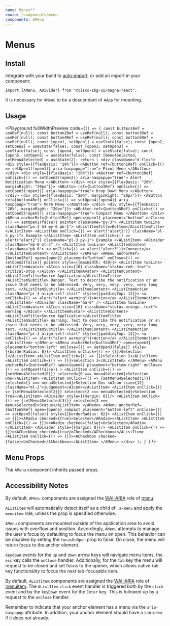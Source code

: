 ```yaml
---
name: Menus**
route: /components/menu
components: AMenu
---
```


# Menus

## Install

Integrate with your build to [auto-import](/#integrating), or add an import in your component:

```
import {AMenu, ADivider} from "@cisco-sbg-ui/magna-react";
```

It is necessary for `AMenu` to be a descendant of `AApp` for mounting.

## Usage

<Playground
  fullWidthPreview
  code={`() => {
  const button1Ref = useRef(null);
  const button2Ref = useRef(null);
  const button3Ref = useRef(null);
  const button4Ref = useRef(null);
  const button5Ref = useRef(null);
  const [open1, setOpen1] = useState(false);
  const [open2, setOpen2] = useState(false);
  const [open3, setOpen3] = useState(false);
  const [open4, setOpen4] = useState(false);
  const [open5, setOpen5] = useState(false);
  const [menu4Selected, setMenu4Selected] = useState(2);
  return (
    <div className="d-flex">
      <div style={{flexBasis: "20%"}}>
        <AButton
          ref={button1Ref}
          onClick={() => setOpen1(!open1)}
          aria-haspopup="true">
          Pivot Menu
        </AButton>
      </div>
      <div style={{flexBasis: "20%"}}>
        <AButton
          ref={button2Ref}
          onClick={() => setOpen2(!open2)}
          aria-haspopup="true">
          Alert Notification Menu
        </AButton>
      </div>
      <div style={{flexBasis: "20%", marginRight: "20px"}}>
        <AButton
          ref={button3Ref}
          onClick={() => setOpen3(!open3)}
          aria-haspopup="true">
          Drop Down Menu
        </AButton>
      </div>
      <div style={{flexBasis: "20%", marginRight: "20px"}}>
        <AButton
          ref={button4Ref}
          onClick={() => setOpen4(!open4)}
          aria-haspopup="true">
          More Menu
        </AButton>
      </div>
      <div style={{flexBasis: "20%", marginRight: "20px"}}>
        <AButton
          ref={button5Ref}
          onClick={() => setOpen5(!open5)}
          aria-haspopup="true">
          Compact Menu
        </AButton>
      </div>
      <AMenu
        anchorRef={button1Ref}
        open={open1}
        placement="bottom"
        onClose={() => setOpen1(false)}
        pointer
        className="py-3">
        <AListItem twoLine className="px-3 h3 my-0 pb-1">
          <AListItemTitle>Bottom</AListItemTitle>
        </AListItem>
        <AListItem onClick={() => alert("alert1")} className="pl-3 py-1">
          Example
        </AListItem>
        <AListItem onClick={() => alert("alert2")} className="pl-3 py-1">
          Example
        </AListItem>
        <ADivider className="mb-0 mt-3" />
        <AListItem twoLine>
          <AListItemContent className="pb-0">
            <a onClick={() => alert("alert3")}>Connect</a>
          </AListItemContent>
        </AListItem>
      </AMenu>
      <AMenu
        anchorRef={button2Ref}
        open={open2}
        placement="bottom"
        onClose={() => setOpen2(false)}
        pointer
        style={{maxWidth: 450}}>
        <AListItem twoLine>
          <AListItemAvatar>
            <AIcon size={16} className="status-red--text">
              critical-stop
            </AIcon>
          </AListItemAvatar>
          <AListItemContent>
            <AListItemTitle>Source Application</AListItemTitle>
            <AListItemSubtitle>
              Danger. Text to describe the notification or an issue that needs
              to be addressed. Very, very, very, very, very long text.
            </AListItemSubtitle>
          </AListItemContent>
          <AListItemAction
            className="pr-3 align-self-start"
            style={{paddingTop: 12}}>
            <a onClick={() => alert("alert warning")}>Action</a>
          </AListItemAction>
        </AListItem>
        <ADivider className="ma-0" />
        <AListItem twoLine>
          <AListItemAvatar>
            <AIcon size={16} className="status-orange--text">
              warning
            </AIcon>
          </AListItemAvatar>
          <AListItemContent>
            <AListItemTitle>Source Application</AListItemTitle>
            <AListItemSubtitle>
              Warning. Text to describe the notification or an issue that
              needs to be addressed. Very, very, very, very, very long text.
            </AListItemSubtitle>
          </AListItemContent>
          <AListItemAction
            className="pr-3 align-self-start"
            style={{paddingTop: 12}}>
            <a onClick={() => alert("alert warning")}>Action</a>
          </AListItemAction>
        </AListItem>
      </AMenu>
      <AMenu
        anchorRef={button3Ref}
        open={open3}
        placement="bottom-left"
        onClose={() => setOpen3(false)}
        style={{borderRadius: 0}}>
        <AListItem onClick={() => {}}>Selection 1</AListItem>
        <AListItem onClick={() => {}}>Selection 2</AListItem>
        <AListItem onClick={() => {}}>Selection 3</AListItem>
      </AMenu>
      <AMenu
        anchorRef={button4Ref}
        open={open4}
        placement="bottom-right"
        onClose={() => setOpen4(false)}
        >
        <AListItem onClick={() => {setMenu4Selected(0)}} selected={0 === menu4Selected}>Selection Uno</AListItem>
        <AListItem onClick={() => {setMenu4Selected(1)}} selected={1 === menu4Selected}>Selection Dos <AIcon size={12} className="ml-2">judgement</AIcon></AListItem>
        <AListItem onClick={() => {setMenu4Selected(2)}} selected={2 === menu4Selected}>Selection Tres</AListItem>
        <ADivider style={{margin: 0}}/>
        <AListItem onClick={() => {setMenu4Selected(3)}} selected={3 === menu4Selected}>Status</AListItem>
      </AMenu>
      <AMenu
        anchorRef={button5Ref}
        open={open5}
        compact
        placement="bottom-left"
        onClose={() => setOpen5(false)}
        style={{borderRadius: 0}}>
        <AListItem onClick={() => {}}><ARadio checked={true}>Selected</ARadio></AListItem>
        <AListItem onClick={() => {}}><ARadio checked={false}>UnSelected</ARadio></AListItem>
         <ADivider style={{margin: 0}}/>
        <AListItem onClick={() => {}}><ACheckbox checked={true}>Checked</ACheckbox></AListItem>
        <AListItem onClick={() => {}}><ACheckbox checked={false}>UnChecked</ACheckbox></AListItem>
      </AMenu>
    </div>
  );
}
`}
/>

## Menu Props

The `AMenu` component inherits passed props.

<Props of="AMenu" />

## Accessibility Notes

By default, `AMenu` components are assigned the [WAI-ARIA](https://www.w3.org/WAI/standards-guidelines/aria/) role of [menu](https://www.w3.org/TR/wai-aria/#menu).

`AListItem` will automatically detect itself as a child of `.a-menu` and apply the `menuitem` role, unless the prop is specified otherwise.

`AMenu` components are mounted outside of the application area to avoid issues with overflow and position.
Accordingly, `AMenu` attempts to manage the user's focus by defaulting to focus the menu on open.
This behavior can be disabled by setting the `focusOnOpen` prop to false.
On close, the menu will return focus to the anchor element.

`keydown` events for the `up` and `down` arrow keys will
navigate menu items, the `esc` key calls the `onClose` handler. Additionally, for the `tab`
key the menu will request to be closed and set focus to the opener, which allows native `tab`
key functionality to focus the next tab-focusable item.

By default, `AListItem` components are assigned the [WAI-ARIA](https://www.w3.org/WAI/standards-guidelines/aria/) role of [menuitem](https://www.w3.org/TR/wai-aria/#menuitem).
The `AListItem` `click` event handler is triggered both by the `click` event and by the `keyDown` event for the `Enter` key. This is followed up by a request to the `onClose` handler.

Remember to indicate that your anchor element has a menu via the `aria-haspopup` attribute. In addition, your anchor element should have a `tabindex` if it does not already.
